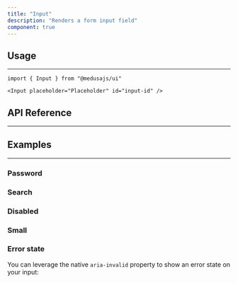 ```yaml
---
title: "Input"
description: "Renders a form input field"
component: true
---
```


<ComponentExample name="input-demo" />

## Usage

---

```tsx
import { Input } from "@medusajs/ui"
```

```tsx
<Input placeholder="Placeholder" id="input-id" />
```

## API Reference

---

<ComponentReference mainComponent="Input" />

## Examples

---

### Password

<ComponentExample name="input-password" />

### Search

<ComponentExample name="input-search" />

### Disabled

<ComponentExample name="input-disabled" />

### Small

<ComponentExample name="input-small" />

### Error state

You can leverage the native `aria-invalid` property to show an error state on your input:

<ComponentExample name="input-error" />

